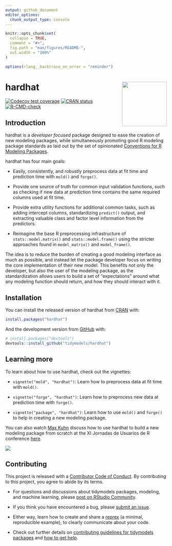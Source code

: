 ```yaml
---
output: github_document
editor_options: 
  chunk_output_type: console
---
```


<!-- README.md is generated from README.Rmd. Please edit that file -->

```r
knitr::opts_chunk$set(
  collapse = TRUE,
  comment = "#>",
  fig.path = "man/figures/README-",
  out.width = "100%"
)

options(rlang__backtrace_on_error = "reminder")
```

# hardhat <a href='https://hardhat.tidymodels.org'><img src='man/figures/logo.png' align="right" height="139" /></a>

<!-- badges: start -->
[![Codecov test coverage](https://codecov.io/gh/tidymodels/hardhat/branch/main/graph/badge.svg)](https://app.codecov.io/gh/tidymodels/hardhat?branch=main)
[![CRAN status](https://www.r-pkg.org/badges/version/hardhat)](https://cran.r-project.org/package=hardhat)
[![R-CMD-check](https://github.com/tidymodels/hardhat/actions/workflows/R-CMD-check.yaml/badge.svg)](https://github.com/tidymodels/hardhat/actions/workflows/R-CMD-check.yaml)
<!-- badges: end -->

## Introduction

hardhat is a _developer focused_ package designed to ease the creation of new modeling packages, while simultaneously promoting good R modeling package standards as laid out by the set of opinionated [Conventions for R Modeling Packages](https://tidymodels.github.io/model-implementation-principles/).

hardhat has four main goals:

- Easily, consistently, and robustly preprocess data at fit time and prediction time with `mold()` and `forge()`.

- Provide one source of truth for common input validation functions, such as checking if new data at prediction time contains the same required columns used at fit time.

- Provide extra utility functions for additional common tasks, such as adding intercept columns, standardizing `predict()` output, and extracting valuable class and factor level information from the predictors.

- Reimagine the base R preprocessing infrastructure of `stats::model.matrix()` and `stats::model.frame()` using the stricter approaches found in `model_matrix()` and `model_frame()`.

The idea is to reduce the burden of creating a good modeling interface as much as possible, and instead let the package developer focus on writing the core implementation of their new model. This benefits not only the developer, but also the user of the modeling package, as the standardization allows users to build a set of "expectations" around what any modeling function should return, and how they should interact with it.

## Installation

You can install the released version of hardhat from [CRAN](https://CRAN.R-project.org) with:

``` r
install.packages("hardhat")
```

And the development version from [GitHub](https://github.com/) with:

``` r
# install.packages("devtools")
devtools::install_github("tidymodels/hardhat")
```

## Learning more

To learn about how to use hardhat, check out the vignettes:

- `vignette("mold", "hardhat")`: Learn how to preprocess data at fit time with `mold()`.

- `vignette("forge", "hardhat")`: Learn how to preprocess new data at prediction time with `forge()`.

- `vignette("package", "hardhat")`: Learn how to use `mold()` and `forge()` to help in creating a new modeling package.

You can also watch [Max Kuhn](https://github.com/topepo) discuss how to use hardhat to build a new modeling package from scratch at the XI Jornadas de Usuarios de R conference [here](https://canal.uned.es/video/5dd25b9f5578f275e407dd88).

[![](https://i.imgur.com/XKIZfWd.png)](https://canal.uned.es/video/5dd25b9f5578f275e407dd88)

## Contributing

This project is released with a [Contributor Code of Conduct](https://contributor-covenant.org/version/2/0/CODE_OF_CONDUCT.html). By contributing to this project, you agree to abide by its terms.

- For questions and discussions about tidymodels packages, modeling, and machine learning, please [post on RStudio Community](https://community.rstudio.com/new-topic?category_id=15&tags=tidymodels,question).

- If you think you have encountered a bug, please [submit an issue](https://github.com/tidymodels/hardhat/issues).

- Either way, learn how to create and share a [reprex](https://reprex.tidyverse.org/articles/articles/learn-reprex.html) (a minimal, reproducible example), to clearly communicate about your code.

- Check out further details on [contributing guidelines for tidymodels packages](https://www.tidymodels.org/contribute/) and [how to get help](https://www.tidymodels.org/help/).


